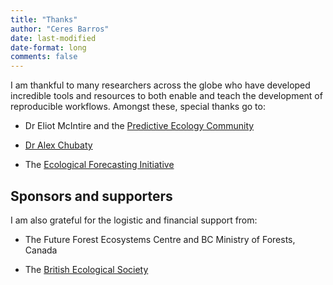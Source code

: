 ```yaml
---
title: "Thanks"
author: "Ceres Barros"
date: last-modified
date-format: long
comments: false
---
```


I am thankful to many researchers across the globe who have developed incredible tools and resources to both enable and teach the development of reproducible workflows. Amongst these, special thanks go to:

- Dr Eliot McIntire and the [Predictive Ecology Community](https://predictiveecology.org/)

- [Dr Alex Chubaty](https://www.alexchubaty.com/)

- The [Ecological Forecasting Initiative](https://ecoforecast.org/)

## Sponsors and supporters

I am also grateful for the logistic and financial support from:

- The Future Forest Ecosystems Centre and BC Ministry of Forests, Canada

- The [British Ecological Society](https://www.britishecologicalsociety.org/)
